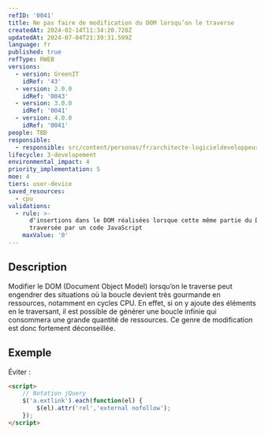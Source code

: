 ```yaml
---
refID: '0041'
title: Ne pas faire de modification du DOM lorsqu’on le traverse
createdAt: 2024-02-14T11:34:20.720Z
updatedAt: 2024-07-04T21:39:31.599Z
language: fr
published: true
refType: RWEB
versions:
  - version: GreenIT
    idRef: '43'
  - version: 2.0.0
    idRef: '0043'
  - version: 3.0.0
    idRef: '0041'
  - version: 4.0.0
    idRef: '0041'
people: TBD
responsible:
  - responsible: src/content/personas/fr/architecte-logicieldeveloppeur.mdx
lifecycle: 3-developement
environmental_impact: 4
priority_implementation: 5
moe: 4
tiers: user-device
saved_resources:
  - cpu
validations:
  - rule: >-
      d'insertions dans le DOM réalisées lorsque cette même partie du DOM est
      traversée par un code JavaScript
    maxValue: '0'
---
```


## Description

Modifier le DOM (Document Object Model) lorsqu’on le traverse peut engendrer des situations où la boucle devient très gourmande
en ressources, notamment en cycles CPU. En effet, si on y ajoute des éléments en le traversant, il est possible de générer une boucle infinie qui consommera une grande quantité de ressources. Ce genre de modification est donc fortement déconseillée.

## Exemple

Éviter :

```html
<script>
    // Notation jQuery
    $('a.extlink').each(function(el) {
        $(el).attr('rel','external nofollow');
    });
</script>
```
